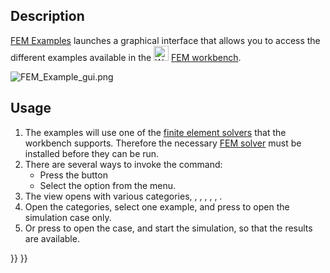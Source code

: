 <languages/>
<translate>

<!--T:1-->
{{Docnav
|[[FEM_ClippingPlaneRemoveAll|Remove all clipping planes]]
|[[FEM_MeshClear|Clear FEM mesh]]
|[[FEM_Workbench|FEM]]
|IconL=FEM_ClippingPlaneRemoveAll.svg
|IconR=FEM_MeshClear.svg
|IconC=Workbench_FEM.svg
}}

<!--T:2-->
{{GuiCommand
|Name=FEM Examples
|MenuLocation=Utilities → Open FEM examples
|Workbenches=[[FEM_Workbench|FEM]]
|Version=0.19
|SeeAlso=[[FEM_tutorial|FEM tutorial]]
}}

==Description== <!--T:3--> 

<!--T:4-->
[[FEM_Examples|FEM Examples]] launches a graphical interface that allows you to access the different examples available in the [[Image:Workbench_FEM.svg|24px]] [[FEM_Workbench|FEM workbench]].

</translate>
[[File:FEM_Example_gui.png]]
<translate>
<!--T:10-->
{{Caption|The example selection dialog}}

==Usage== <!--T:5--> 

<!--T:6-->
# The examples will use one of the [[FEM_Solver|finite element solvers]] that the workbench supports. Therefore the necessary [[FEM_Solver|FEM solver]] must be installed before they can be run.
# There are several ways to invoke the command:
#* Press the {{Button|[[Image:FEM_Examples.svg|16px]] [[FEM_Examples|Open FEM examples]]}} button
#* Select the {{MenuCommand|Utilities → [[Image:FEM_Examples.svg|16px]] Open FEM examples}} option from the menu.
# The {{MenuCommand|FEM Examples}} view opens with various categories, {{MenuCommand|All}}, {{MenuCommand|Constraints}}, {{MenuCommand|Equations}}, {{MenuCommand|Materials}}, {{MenuCommand|Meshes}}, {{MenuCommand|Solvers}}.
# Open the categories, select one example, and press {{Button|Setup}} to open the simulation case only.
# Or press {{Button|Run}} to open the case, and start the simulation, so that the results are available.


<!--T:9-->
{{Docnav
|[[FEM_ClippingPlaneRemoveAll|Remove all clipping planes]]
|[[FEM_MeshClear|Clear FEM mesh]]
|[[FEM_Workbench|FEM]]
|IconL=FEM_ClippingPlaneRemoveAll.svg
|IconR=FEM_MeshClear.svg
|IconC=Workbench_FEM.svg
}}

</translate>
{{FEM Tools navi{{#translation:}}}}
{{Userdocnavi{{#translation:}}}}
{{clear}}